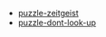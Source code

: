 - [puzzle-zeitgeist](https://zkhack.dev/zkhackV/puzzleV1.html)
- [puzzle-dont-look-up](https://zkhack.dev/zkhackV/puzzleV2.html)